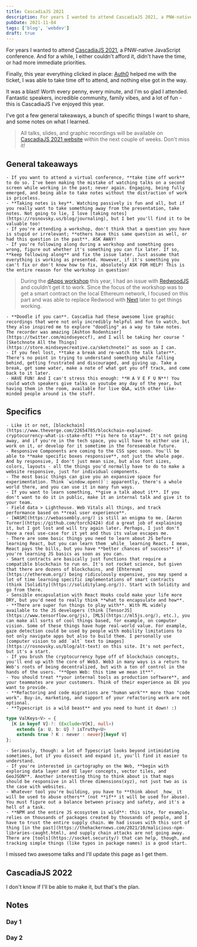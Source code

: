 ```yaml
---
title: CascadiaJS 2021
description: For years I wanted to attend CascadiaJS 2021, a PNW-native JavaScript conference. And for a while, I either couldn’t afford it, didn’t have the time, or had more immediate priorities.
pubDate: 2021-11-04
tags: ['blog', 'webdev']
draft: true
---
```



For years I wanted to attend [CascadiaJS 2021](https://cascadiajs.com), a PNW-native JavaScript conference. And for a while, I either couldn't afford it, didn't have the time, or had more immediate priorities.

Finally, this year everything clicked in place: [Auth0](https://auth0.com/) helped me with the ticket, I was able to take time off to attend, and nothing else got in the way.

It was a blast! Worth every penny, every minute, and I'm so glad I attended. Fantastic speakers, incredible community, family vibes, and a lot of fun - this is CascadiaJS I've enjoyed this year.

I've got a few general takeaways, a bunch of specific things I want to share, and some notes on what I learned.

<Picture
  src="/blog/posts/cascadiajs-2021/08b8509e78d22e88095a33dac1f3229dc36494ac-1086x724.avif"
  alt="Notes from CascadiaJS 2021"
  placeholder="blurred"
/>

> All talks, slides, and graphic recordings will be available on [CascadiaJS 2021 website](https://2021.cascadiajs.com/) within the next couple of weeks. Don't miss it!

## General takeaways

    - If you want to attend a virtual conference, **take time off work** to do so. I've been making the mistake of watching talks on a second screen while working in the past; never again. Engaging, being fully emerged, and being able to take notes without the distraction of work is priceless.
    - **Taking notes is key**. Watching passively is fun and all, but if you really want to take something away from the presentation, take notes. Not going to lie, I love [taking notes](https://rosnovsky.us/blog/journaling), but I bet you'll find it to be valuable too!
    - If you're attending a workshop, don't think that a question you have is stupid or irrelevant; **others have this same question as well, or had this question in the past**. ASK AWAY!
    - If you're following along during a workshop and something goes wrong, figure out whether it's something you can fix later. If so, **keep following along** and fix the issue later. Just assume that everything is working as presented. However, if it's something you can't fix or don't know how to fix, absolutely ASK FOR HELP! This is the entire reason for the workshop in question!

> During the [dApps workshop](https://2021.cascadiajs.com/workshops/dapps) this year, I had an issue with [RedwoodJS](https://redwoodjs.com/) and couldn't get it to work. Since the focus of the workshop was to get a smart contract on the local Ethereum network, I focused on this part and was able to replace Redwood with [Next](https://nextjs.org/) later to get things working.

    - **Doodle if you can**. Cascadia had these awesome live graphic recordings that were not only incredibly helpful and fun to watch, but they also inspired me to explore "doodling" as a way to take notes. The recorder was amazing [Ashton Rodenhiser](https://twitter.com/mindseyeccf), and I will be taking her course "[Sketchnote All the Things](https://store.mindseyecreative.ca/sketchnote)" as soon as I can.
    - If you feel lost, **take a break and re-watch the talk later**. There's no point in trying to understand something while falling behind, getting frustrated and discouraged, and giving up. Take a break, get some water, make a note of what got you off track, and come back to it later.
    - HAVE FUN! And I can't stress this enough: **H A V E F U N**! You could watch speakers give talks on youtube any day of the year, but having them in the room, available for live Q&A, with other like-minded people around is the stuff.

## Specifics

    - Like it or not, [blockchain](https://www.theverge.com/22654785/blockchain-explained-cryptocurrency-what-is-stake-nft) **is here to stay**. It's not going away, and if you're in the tech space, you will have to either use it, work on it, or develop for it sometime in the foreseeable future.
    - Responsive Components are coming to the CSS spec soon. You'll be able to **make specific boxes responsive**, not just the whole page. And by responsive, I don't just mean size, but also font sizes, colors, layouts - all the things you'd normally have to do to make a website responsive, just for individual components.
    - The most basic things can give you an expansive space for experimentation. Think `window.open()`: apparently, there's a whole world there, and you can use it in many fun ways.
    - If you want to learn something, **give a talk about it**. If you don't want to do it in public, make it an internal talk and give it to your team.
    - Field data > Lighthouse. Web Vitals all things, and track performance based on **real user experience**.
    - [WASM](https://webassembly.org/) is still an enigma to me. [Aaron Turner](https://github.com/torch2424) did a great job of explaining it, but I got lost and will try again later. Perhaps, I just don't have a real use-case for it yet and thus its value escapes me.
    - There are some basic things you need to learn about JS before learning React, but you can learn them _while_ learning React. I mean, React pays the bills, but you have **better chances of success** if you're learning JS basics as soon as you can.
    - Smart contracts are basically just functions that require a compatible blockchain to run on. It's not rocket science, but given that there are dozens of blockchains, and [Ehtereum](https://ethereum.org/) being ridiculously expensive, you may spend a lot of time learning specific implementations of smart contracts (think [Solidity](https://soliditylang.org/)). Start with Solidity and go from there.
    - Sensible encapsulation with React Hooks could make your life more DRY, but you'd need to really think **what to encapsulate and how**.
    - **There are super fun things to play with**. With ML widely available to the JS developers (think [TensorJS](https://www.tensorflow.org/js), [ML5](https://ml5js.org/), etc.), you can make all sorts of cool things based, for example, on computer vision. Some of these things have huge real-world value. For example, gaze detection could be used by people with mobility limitations to not only navigate apps but also to build them. I personally use [computer vision to add `alt` text to images](https://rosnovsky.us/blog/alt-text) on this site. It's not perfect, but it's a start.
    - If you brush the cryptocurrency hype off of blockchain concepts, you'll end up with the core of Web3. Web3 in many ways is a return to Web's roots of being decentralized, but with a ton of control in the hands of the users. "**Open Web: this time we mean it**".
    - You should treat **your internal tools as production software**, and your teammates are your customers. Think of their experience as DX you want to provide.
    - **Refactoring and code migrations are "human work"** more than "code work". Buy-in, marketing, and support of your refactoring work are not optional.
    - **Typescript is a wild beast** and you need to hunt it down! :)

```typescript
type ValKeys<V> = {
  [K in keyof V]-?: (Exclude<V[K], null>)
    extends {a: U, b: U} ? isTruthy<U>
    extends true ? K : never : never}[keyof V]
};
```

    - Seriously, though: a lot of Typescript looks beyond intimidating sometimes, but if you dissect and expand it, you'll find it easier to understand.
    - If you're interested in cartography on the Web, **begin with exploring data layer and UI layer concepts, vector tiles, and GeoJSON**. Another interesting thing to think about is that maps should be responsive in all three dimensions(xyz), not just two as is the case with websites.
    - Whatever tool you're building, you have to **think about _how_ it will be used to abuse others** (not **if** it will be used for abuse). You must figure out a balance between privacy and safety, and it's a hell of a task.
    - **NPM and the entire JS ecosystem is wild**: this site, for example, relies on thousands of packages created by thousands of people, and I have to trust the entire supply chain. We had issues with this sort of thing [in the past](https://thehackernews.com/2021/10/malicious-npm-libraries-caught.html), and supply chain attacks are not going away. There are [tools](https://socket.security/) that can help, though, and tracking simple things (like typos in package names) is a good start.

I missed two awesome talks and I'll update this page as I get them.

## CascadiaJS 2022

<Picture
  src="/blog/posts/cascadiajs-2021/4db36590c9ab23332ebe1b4e4c6b87da94b534e5-3500x1882.avif"
  alt="CascadiaJS 2022"
  placeholder="blurred"
/>
I don't know if I'll be able to make it, but that's the plan.

## Notes

### Day 1

<Picture
  src="/blog/posts/cascadiajs-2021/ef2922758eb0777d1b6e8a3cd37b4964fd766929-1000x1468.avif"
  alt="CascadiaJS 2021"
  placeholder="blurred"
/>
<Picture
  src="/blog/posts/cascadiajs-2021/7e9458bf0ebd514e89197c5f7756fa94e3f9f67d-1000x1426.avif"
  alt="CascadiaJS 2021"
  placeholder="blurred"
/>
<Picture
  src="/blog/posts/cascadiajs-2021/a62f12d0febaa0920f6f8ce2959e49a563ebae8c-1000x1473.avif"
  alt="CascadiaJS 2021"
  placeholder="blurred"
/>

### Day 2

<Picture
  src="/blog/posts/cascadiajs-2021/043d93499e585ef79237cdd82b4636d209b0a9be-1000x1442.avif"
  alt="CascadiaJS 2021"
  placeholder="blurred"
/>
<Picture
  src="/blog/posts/cascadiajs-2021/2184f74e42bc7fde1804f637bd1ba4904b004d19-1000x1419.avif"
  alt="CascadiaJS 2021"
  placeholder="blurred"
/>
<Picture
  src="/blog/posts/cascadiajs-2021/f32a113652ad3d13190749e4f548ef3b44eafc2b-1000x1451.avif"
  alt="CascadiaJS 2021"
  placeholder="blurred"
/>
<Picture
  src="/blog/posts/cascadiajs-2021/8cc1dc33c41ac5643aea8ea916a4f6f408a89d72-1000x1559.avif"
  alt="CascadiaJS 2021"
  placeholder="blurred"
/>
